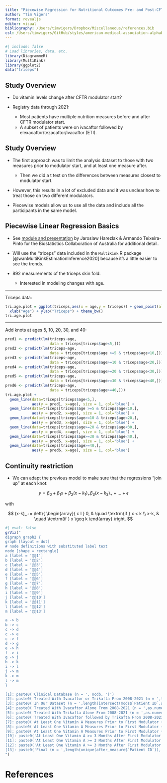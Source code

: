 ```yaml
---
title: "Piecewise Regression for Nutritional Outcomes Pre- and Post-CFTR Modulator"
author: "Tim Vigers"
format: revealjs
editor: visual
bibliography: /Users/timvigers/Dropbox/Miscellaneous/references.bib
csl: /Users/timvigers/GitHub/styles/american-medical-association-alphabetical.csl
---
```


```r
#| include: false
# Load libraries, data, etc.
library(DiagrammeR)
library(MultiKink)
library(ggplot2)
data("triceps")
```

## Study Overview

-   Do vitamin levels change after CFTR modulator start?

-   Registry data through 2021:

    -   Most patients have multiple nutrition measures before and after CFTR modulator start.
    -   A subset of patients were on ivacaftor followed by elexacaftor/tezacaftor/ivacaftor (ETI).

## Study Overview

-   The first approach was to limit the analysis dataset to those with two measures prior to modulator start, and at least one measure after.

    -   Then we did a t test on the differences between measures closest to modulator start.

-   However, this results in a lot of excluded data and it was unclear how to treat those on two different modulators.

-   Piecewise models allow us to use all the data and include all the participants in the same model.

## Piecewise Linear Regression Basics

-   See [module and presentation](https://bookdown.org/tpinto_home/Beyond-Linearity) by Jaroslaw Harezlak & Armando Teixeira-Pinto for the Biostatistics Collaboration of Australia for additional detail.

-   Will use the "triceps" data included in the `MultiKink` R package [@wanMultiKinkEstimationInference2020] because it's a little easier to see the trends.

-   892 measurements of the triceps skin fold.

    -   Interested in modeling changes with age.

---

Triceps data:

```r
tri.age.plot = ggplot(triceps,aes(x = age,y = triceps)) + geom_point(alpha = 0.5) +
  xlab("Age") + ylab("Triceps") + theme_bw()
tri.age.plot
```

---

Add knots at ages 5, 10, 20, 30, and 40:

```r
pred1 <- predict(lm(triceps~age, 
                    data = triceps[triceps$age<5,]))
pred2 <- predict(lm(triceps~age, 
                    data = triceps[triceps$age >=5 & triceps$age<10,]))
pred3 <- predict(lm(triceps~age, 
                    data = triceps[triceps$age>=10 & triceps$age<20,]))
pred4 <- predict(lm(triceps~age, 
                    data = triceps[triceps$age>=20 & triceps$age<30,]))
pred5 <- predict(lm(triceps~age, 
                    data = triceps[triceps$age>=30 & triceps$age<40,]))
pred6 <- predict(lm(triceps~age, 
                    data = triceps[triceps$age>=40,]))
tri.age.plot + 
  geom_line(data=triceps[triceps$age<5,], 
            aes(y = pred1, x=age), size = 1, col="blue") +
  geom_line(data=triceps[triceps$age >=5 & triceps$age<10,], 
            aes(y = pred2, x=age), size = 1, col="blue") +
  geom_line(data=triceps[triceps$age>=10 & triceps$age<20,], 
            aes(y = pred3, x=age), size = 1, col="blue") +
  geom_line(data=triceps[triceps$age>=20 & triceps$age<30,], 
            aes(y = pred4, x=age), size = 1, col="blue") +
  geom_line(data=triceps[triceps$age>=30 & triceps$age<40,], 
            aes(y = pred5, x=age), size = 1, col="blue") +
  geom_line(data=triceps[triceps$age>=40,], 
            aes(y = pred6, x=age), size = 1, col="blue") 
```

## Continuity restriction

-   We can adapt the previous model to make sure that the regressions "join up" at each knot:

$$
y = \beta_0 + \beta_1 x+\beta_2(x-k_1)_+\beta_3(x-k_2)_+ +...+ \epsilon
$$

with

$$
(x-k)_+=
\left\{ 
  \begin{array}{ c l }
    0, & \quad \textrm{if } x < k \\
    x-k,                 & \quad \textrm{if } x \geq k 
  \end{array}
\right.
$$

```r
#| eval: false
grViz("
digraph graph2 {
graph [layout = dot]
# node definitions with substituted label text
node [shape = rectangle]
a [label = '@@1']
b [label = '@@2']
c [label = '@@3']
d [label = '@@4']
e [label = '@@5']
f [label = '@@6']
g [label = '@@7']
h [label = '@@8']
i [label = '@@9']
j [label = '@@10']
k [label = '@@11']
l [label = '@@12']
m [label = '@@13']

a -> b
b -> c
c -> d
c -> e
c -> f
d -> g
e -> h
f -> i
g -> j
h -> k
i -> l
j -> m
k -> m
l -> m
}

[1]: paste0('Clinical Database (n = ', ncdb, ')')
[2]: paste0('Treated With Ivacaftor or Trikafta From 2008-2021 (n = ',length(unique(mods$`Patient ID`)), ')')
[3]: paste0('In Our Dataset (n = ',length(intersect(mods$`Patient ID`,sweat$`Patient ID`)), ')')
[4]: paste0('Treated With Ivacaftor Alone From 2008-2021 (n = ',as.numeric(table(groups$Group)['Kalydeco']), ')')
[5]: paste0('Treated With Trikafta Alone From 2008-2021 (n = ',as.numeric(table(groups$Group)['Trikafta']), ')')
[6]: paste0('Treated With Ivacaftor followed by Trikafta From 2008-2021 (n = ',as.numeric(table(groups$Group)['Both']), ')')
[7]: paste0('At Least One Vitamin A Measures Prior to First Modulator (n = ',as.numeric(table(two_measures$Group)['Kalydeco']), ')')
[8]: paste0('At Least One Vitamin A Measures Prior to First Modulator (n = ',as.numeric(table(two_measures$Group)['Trikafta']), ')')
[9]: paste0('At Least One Vitamin A Measures Prior to First Modulator (n = ',as.numeric(table(two_measures$Group)['Both']), ')')
[10]: paste0('At Least One Vitamin A >= 3 Months After First Modulator (n = ',as.numeric(table(after_measure$Group)['Kalydeco']), ')')
[11]: paste0('At Least One Vitamin A >= 3 Months After First Modulator (n = ',as.numeric(table(after_measure$Group)['Trikafta']), ')')
[12]: paste0('At Least One Vitamin A >= 3 Months After First Modulator (n = ',as.numeric(table(after_measure$Group)['Both']), ')')
[13]: paste0('Final (n = ',length(unique(after_measure$`Patient ID`)), ')')
")
```

# References
